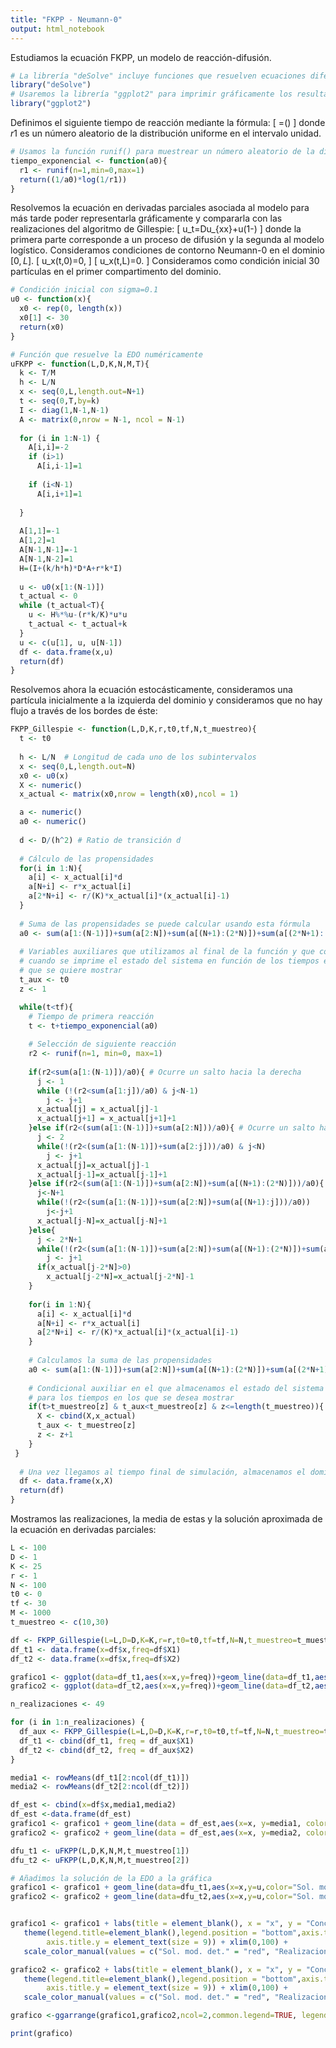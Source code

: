 ---
title: "FKPP - Neumann-0"
output: html_notebook
---

Estudiamos la ecuación FKPP, un modelo de reacción-difusión.

```{r}
# La librería "deSolve" incluye funciones que resuelven ecuaciones diferenciales ordinarias
library("deSolve")
# Usaremos la librería "ggplot2" para imprimir gráficamente los resultados
library("ggplot2")
```

Definimos el siguiente tiempo de reacción mediante la fórmula:
\[
  \tau=\frac{1}{a_0}\log\left(\frac{1}{r1}\right)
\]
donde $r1$ es un número aleatorio de la distribución uniforme en el intervalo unidad.

```{r}
# Usamos la función runif() para muestrear un número aleatorio de la distribución uniforme en el intervalo (0,1)
tiempo_exponencial <- function(a0){
  r1 <- runif(n=1,min=0,max=1)
  return((1/a0)*log(1/r1))
}
```

Resolvemos la ecuación en derivadas parciales asociada al modelo para más tarde poder representarla gráficamente y compararla con las realizaciones del algoritmo de Gillespie:
\[
u_t=Du_{xx}+u\left(1-\frac{u}{K}\right)
\]
donde la primera parte corresponde a un proceso de difusión y la segunda al modelo logístico. Consideramos condiciones de contorno Neumann-0 en el dominio $[0,L]$.
\[
  u_x(t,0)=0,
\]
\[
  u_x(t,L)=0.
\]
Consideramos como condición inicial 30 partículas en el primer compartimento del dominio.

```{r}
# Condición inicial con sigma=0.1
u0 <- function(x){
  x0 <- rep(0, length(x))
  x0[1] <- 30
  return(x0)
}

# Función que resuelve la EDO numéricamente
uFKPP <- function(L,D,K,N,M,T){
  k <- T/M
  h <- L/N
  x <- seq(0,L,length.out=N+1)
  t <- seq(0,T,by=k)
  I <- diag(1,N-1,N-1)
  A <- matrix(0,nrow = N-1, ncol = N-1)
  
  for (i in 1:N-1) {
    A[i,i]=-2
    if (i>1)
      A[i,i-1]=1
    
    if (i<N-1)
      A[i,i+1]=1
    
  }
  
  A[1,1]=-1
  A[1,2]=1
  A[N-1,N-1]=-1
  A[N-1,N-2]=1
  H=(I+(k/h*h)*D*A+r*k*I)
  
  u <- u0(x[1:(N-1)])
  t_actual <- 0
  while (t_actual<T){
    u <- H%*%u-(r*k/K)*u*u
    t_actual <- t_actual+k
  }
  u <- c(u[1], u, u[N-1])
  df <- data.frame(x,u)
  return(df)
}
```

Resolvemos ahora la ecuación estocásticamente, consideramos una partícula inicialmente a la izquierda del dominio y consideramos que no hay flujo a través de los bordes de éste:
```{r}
FKPP_Gillespie <- function(L,D,K,r,t0,tf,N,t_muestreo){
  t <- t0
  
  h <- L/N  # Longitud de cada uno de los subintervalos
  x <- seq(0,L,length.out=N) 
  x0 <- u0(x)
  X <- numeric()
  x_actual <- matrix(x0,nrow = length(x0),ncol = 1)

  a <- numeric()
  a0 <- numeric()
  
  d <- D/(h^2) # Ratio de transición d
  
  # Cálculo de las propensidades
  for(i in 1:N){
    a[i] <- x_actual[i]*d
    a[N+i] <- r*x_actual[i]
    a[2*N+i] <- r/(K)*x_actual[i]*(x_actual[i]-1)
  }
  
  # Suma de las propensidades se puede calcular usando esta fórmula
  a0 <- sum(a[1:(N-1)])+sum(a[2:N])+sum(a[(N+1):(2*N)])+sum(a[(2*N+1):(3*N)])
  
  # Variables auxiliares que utilizamos al final de la función y que controlan 
  # cuando se imprime el estado del sistema en función de los tiempos en los 
  # que se quiere mostrar
  t_aux <- t0
  z <- 1 

  while(t<tf){
    # Tiempo de primera reacción
    t <- t+tiempo_exponencial(a0)
    
    # Selección de siguiente reacción
    r2 <- runif(n=1, min=0, max=1)
    
    if(r2<sum(a[1:(N-1)])/a0){ # Ocurre un salto hacia la derecha
      j <- 1
      while (!(r2<sum(a[1:j])/a0) & j<N-1) 
        j <- j+1 
      x_actual[j] = x_actual[j]-1
      x_actual[j+1] = x_actual[j+1]+1
    }else if(r2<(sum(a[1:(N-1)])+sum(a[2:N]))/a0){ # Ocurre un salto hacia la izquierda
      j <- 2
      while(!(r2<(sum(a[1:(N-1)])+sum(a[2:j]))/a0) & j<N)
        j <- j+1
      x_actual[j]=x_actual[j]-1
      x_actual[j-1]=x_actual[j-1]+1
    }else if(r2<(sum(a[1:(N-1)])+sum(a[2:N])+sum(a[(N+1):(2*N)]))/a0){
      j<-N+1
      while(!(r2<(sum(a[1:(N-1)])+sum(a[2:N])+sum(a[(N+1):j]))/a0))
        j<-j+1
      x_actual[j-N]=x_actual[j-N]+1
    }else{
      j <- 2*N+1
      while(!(r2<(sum(a[1:(N-1)])+sum(a[2:N])+sum(a[(N+1):(2*N)])+sum(a[(2*N+1):j]))/a0))
        j <- j+1
      if(x_actual[j-2*N]>0)
        x_actual[j-2*N]=x_actual[j-2*N]-1
    }
  
    for(i in 1:N){
      a[i] <- x_actual[i]*d
      a[N+i] <- r*x_actual[i]
      a[2*N+i] <- r/(K)*x_actual[i]*(x_actual[i]-1)
    }
    
    # Calculamos la suma de las propensidades
    a0 <- sum(a[1:(N-1)])+sum(a[2:N])+sum(a[(N+1):(2*N)])+sum(a[(2*N+1):(3*N)])
    
    # Condicional auxiliar en el que almacenamos el estado del sistema 
    # para los tiempos en los que se desea mostrar
    if(t>t_muestreo[z] & t_aux<t_muestreo[z] & z<=length(t_muestreo)){
      X <- cbind(X,x_actual)
      t_aux <- t_muestreo[z]
      z <- z+1
    }
 }
  
  # Una vez llegamos al tiempo final de simulación, almacenamos el dominio dividido en subintervalos con la frecuencia correspondiente a cada subintervalo
  df <- data.frame(x,X)
  return(df)
}
```

Mostramos las realizaciones, la media de estas y la solución aproximada de la ecuación en derivadas parciales:
```{r}
L <- 100
D <- 1
K <- 25
r <- 1
N <- 100
t0 <- 0
tf <- 30
M <- 1000
t_muestreo <- c(10,30)

df <- FKPP_Gillespie(L=L,D=D,K=K,r=r,t0=t0,tf=tf,N=N,t_muestreo=t_muestreo)
df_t1 <- data.frame(x=df$x,freq=df$X1)
df_t2 <- data.frame(x=df$x,freq=df$X2)

grafico1 <- ggplot(data=df_t1,aes(x=x,y=freq))+geom_line(data=df_t1,aes(x=x,y=freq,color='Realizaciones'))
grafico2 <- ggplot(data=df_t2,aes(x=x,y=freq))+geom_line(data=df_t2,aes(x=x,y=freq,color='Realizaciones'))

n_realizaciones <- 49

for (i in 1:n_realizaciones) {
  df_aux <- FKPP_Gillespie(L=L,D=D,K=K,r=r,t0=t0,tf=tf,N=N,t_muestreo=t_muestreo)
  df_t1 <- cbind(df_t1, freq = df_aux$X1)
  df_t2 <- cbind(df_t2, freq = df_aux$X2)
}

media1 <- rowMeans(df_t1[2:ncol(df_t1)])
media2 <- rowMeans(df_t2[2:ncol(df_t2)])

df_est <- cbind(x=df$x,media1,media2)
df_est <-data.frame(df_est)
grafico1 <- grafico1 + geom_line(data = df_est,aes(x=x, y=media1, color="Media"))
grafico2 <- grafico2 + geom_line(data = df_est,aes(x=x, y=media2, color="Media"))

dfu_t1 <- uFKPP(L,D,K,N,M,t_muestreo[1])
dfu_t2 <- uFKPP(L,D,K,N,M,t_muestreo[2])

# Añadimos la solución de la EDO a la gráfica
grafico1 <- grafico1 + geom_line(data=dfu_t1,aes(x=x,y=u,color="Sol. mod. det."))
grafico2 <- grafico2 + geom_line(data=dfu_t2,aes(x=x,y=u,color="Sol. mod. det."))


grafico1 <- grafico1 + labs(title = element_blank(), x = "x", y = "Concentración",subtitle = paste("T. f.=",t_muestreo[1],sep=""))+ theme_minimal() +
   theme(legend.title=element_blank(),legend.position = "bottom",axis.title.x = element_text(size = 9),  
        axis.title.y = element_text(size = 9)) + xlim(0,100) +
   scale_color_manual(values = c("Sol. mod. det." = "red", "Realizaciones"="grey", "Media"="blue", "Intervalo de confianza"="green" ), breaks = c("Realizaciones", "Media", "Intervalo de confianza", "Sol. mod. det."))

grafico2 <- grafico2 + labs(title = element_blank(), x = "x", y = "Concentración",subtitle = paste("T. f.=",t_muestreo[2],sep=""))+ theme_minimal() +
   theme(legend.title=element_blank(),legend.position = "bottom",axis.title.x = element_text(size = 9),  
        axis.title.y = element_text(size = 9)) + xlim(0,100) +
   scale_color_manual(values = c("Sol. mod. det." = "red", "Realizaciones"="grey", "Media"="blue", "Intervalo de confianza"="green" ), breaks = c("Realizaciones", "Media", "Intervalo de confianza", "Sol. mod. det."))

grafico <-ggarrange(grafico1,grafico2,ncol=2,common.legend=TRUE, legend="bottom")

print(grafico)
```


